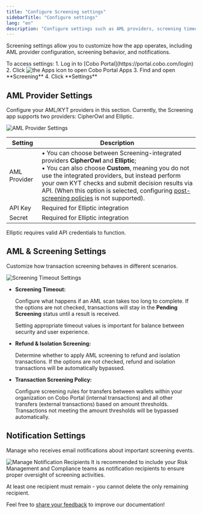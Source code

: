 ```yaml
---
title: "Configure Screening settings"
sidebarTitle: "Configure settings"
lang: "en"
description: "Configure settings such as AML providers, screening timeouts, and notifications for the Screening app."
---
```


Screening settings allow you to customize how the app operates, including AML provider configuration, screening behavior, and notifications.

<Info>
To access settings:
1. Log in to [Cobo Portal](https://portal.cobo.com/login)
2. Click <img src="/en/images/common/icon_apps.svg" className="icon" alt="the Apps icon"/> to open Cobo Portal Apps
3. Find and open **Screening**
4. Click **Settings**
</Info>

## AML Provider Settings

Configure your AML/KYT providers in this section. Currently, the Screening app supports two providers: CipherOwl and Elliptic.

<img src="/en/images/portal-apps/screening/settings-provider.png" className="screenshot_modal" alt="AML Provider Settings"/>

| Setting | Description |
| --- | --- |
| AML Provider | • You can choose between Screening-integrated providers **CipherOwl** and **Elliptic**;<br/>• You can also choose **Custom**, meaning you do not use the integrated providers, but instead perform your own KYT checks and submit decision results via API. (When this option is selected, configuring [post-screening policies](/cn/apps/screening/risk-policies) is not supported). |
| API Key | Required for Elliptic integration |
| Secret | Required for Elliptic integration |

<Note>Elliptic requires valid API credentials to function.</Note>

## AML & Screening Settings

Customize how transaction screening behaves in different scenarios.

<img src="/en/images/portal-apps/screening/settings-aml.png" className="screenshot_modal" alt="Screening Timeout Settings"/>

- **Screening Timeout:**

    Configure what happens if an AML scan takes too long to complete. If the options are not checked, transactions will stay in the **Pending Screening** status until a result is received.

    <Info>Setting appropriate timeout values is important for balance between security and user experience.</Info>

- **Refund & Isolation Screening:**

    Determine whether to apply AML screening to refund and isolation transactions. If the options are not checked, refund and isolation transactions will be automatically bypassed.

- **Transaction Screening Policy:**

    Configure screening rules for transfers between wallets within your organization on Cobo Portal (internal transactions) and all other transfers (external transactions) based on amount thresholds. Transactions not meeting the amount thresholds will be bypassed automatically.
    
## Notification Settings

Manage who receives email notifications about important screening events.

<img src="/en/images/portal-apps/screening/settings-notification.png" className="screenshot_modal" alt="Manage Notification Recipients"/>

<Note>
It is recommended to include your Risk Management and Compliance teams as notification recipients to ensure proper oversight of screening activities.
</Note>

<Info>At least one recipient must remain - you cannot delete the only remaining recipient.</Info>

<Tip>Feel free to [share your feedback](https://forms.zohopublic.com/cobo/form/DocumentFeedbackForm/formperma/QvLOhxJv1_JMsJ-1dleZ8Itb_7rzN-LtgvsDdxosoVI?referrername=manuals) to improve our documentation!</Tip>
